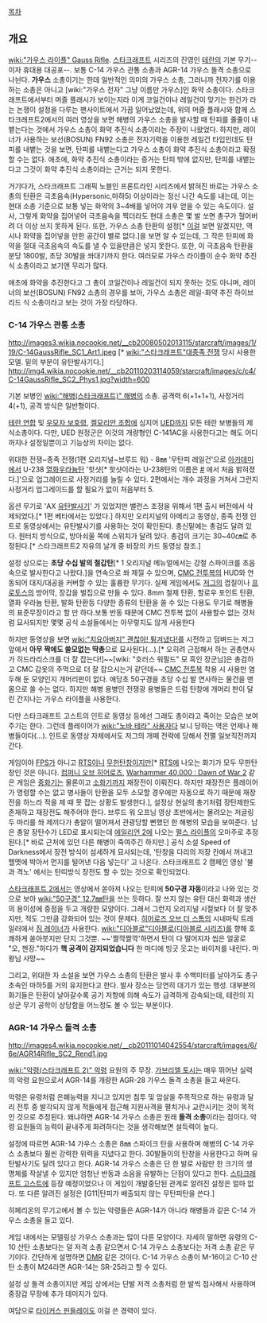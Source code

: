 [[목차]]

== 개요 ==
[[wiki:"가우스 라이플" Gauss Rifle]]. [[스타크래프트]] 시리즈의 진영인 [[테란]]의 기본 무기--이자 휴대용 대공포--.
보통 C-14 가우스 관통 소총과 AGR-14 가우스 돌격 소총으로 나뉜다.
'''가우스''' 소총이기는 한데 일반적인 의미의 가우스 소총, 그러니까 전자기를 이용하는 소총은 아니고 [wiki:"가우스 전자" 그냥 이름만 가우스]인 화약 소총이다. 스타크래프트에서부터 머즐 플래시가 보이는지라 이게 코일건이나 레일건이 맞기는 한건가 라는 논쟁이 설정을 다루는 팬사이트에서 가끔 일어났었는데, 위의 머즐 플래시와 함께 스타크래프트2에서의 여러 영상을 보면 해병의 가우스 소총을 발사할 때 탄피를 줄줄이 내뱉는다는 것에서 가우스 소총이 화약 추진식 소총이라는 주장이 나왔었다. 하지만, 레이너가 사용하는 보선(BOSUN) FN92 소총은 전자기력을 이용한 레일건 타입인데도 탄피를 내뱉는 것을 보면, 탄피를 내뱉는다고 가우스 소총이 화약 추진식 소총이라고 확정할 수는 없다. 애초에, 화약 추진식 소총이라는 증거는 탄피 밖에 없지만, 탄피를 내뱉는다고 그것이 화약 추진식 소총이라는 근거는 되지 못한다.

거기다가, 스타크래프트 그래픽 노블인 프론트라인 시리즈에서 밝혀진 바로는 가우스 소총의 탄환은 극초음속(Hypersonic,마하5) 이상이라는 정신 나간 속도를 내는데, 이는 현대 소총 기준으로 보통 넣는 화약의 3~4배를 넣어야 겨우 얻을 수 있는 속도이다. 설사, 그렇게 화약을 집어넣어 극초음속을 찍더라도 현대 소총은 몇 발 쏘면 총구가 헐어버려 더 이상 쓰지 못하게 된다. 또한, 가우스 소총 탄환의 설정[* [http://imageshack.us/a/img577/9424/gaussround.png 이걸] 보면 알겠지만, 역시나 화약을 집어넣을 만한 공간이 별로 없다.]을 보면 알 수 있는데, 그 작은 탄피에 화약을 절대 극초음속의 속도를 낼 수 있을만큼은 넣지 못한다. 또한, 이 극초음속 탄환을 분당 1800발, 초당 30발을 쏴대기까지 한다. 여러모로 가우스 라이플이 순수 화약 추진식 소총이라고 보기엔 무리가 많다.

애초에 화약을 추진한다고 그 총이 코일건이나 레일건이 되지 못하는 것도 아니며, 레이너의 보선(BOSUN) FN92 소총의 경우를 보아, 가우스 소총은 레일-화약 추진 하이브리드 식 소총이라고 보는 것이 가장 타당하다.

=== C-14 가우스 관통 소총 ===
http://images3.wikia.nocookie.net/__cb20080502013115/starcraft/images/1/19/C-14GaussRifle_SC1_Art1.jpeg [* [[wiki:"스타크래프트"대종족 전쟁]] 당시 사용한 모델. 밑의 부분이 유탄발사기다.]
http://img4.wikia.nocookie.net/__cb20110203114059/starcraft/images/c/c4/C-14GaussRifle_SC2_Phys1.jpg?width=600

기본 보병인 [[wiki:"해병(스타크래프트)" 해병]]의 소총. 공격력 6(+1+1+1), 사정거리 4(+1), 공격 방식은 일반형이다.

[[테란 연합]] 및 [[우모자 보호령]], [[켈모리안 조합]]에 심지어 [[UED]]까지 모든 테란 보병들의 제식소총이다. 다만, UED 원정군은 이것의 개량형인 C-141AC을 사용한다고는 해도 어디까지나 설정일뿐이고 기능상의 차이는 없다. 

위대한 전쟁~종족 전쟁(1편 오리지널~브루드 워) - 8㎜ '무탄피 레일건'으로 [[아카데미]]에서 U-238 [[열화우라늄]]탄 '핫샷[* 핫샷이라는 U-238탄의 이름은 [http://kr.battle.net/sc2/ko/game/unit/marine #] 에서 처음 밝혀졌다.]'으로 업그레이드로 사정거리를 늘릴 수 있다. 2편에서는 개수 과정을 거쳐서 그런지 사정거리 업그레이드를 할 필요가 없이 처음부터 5.

옵션 무기로 'AX [[유탄발사기]]' 가 있었지만 밸런스 조정을 위해서 1편 출시 버전에서 삭제되었다.[* 1편 베타에서는 있었다.] 하지만 오리지널의 아메리고 동영상, 종족 전쟁 인트로 동영상에서는 유탄발사기를 사용하는 것이 확인된다. 총신밑에는 총검도 달려 있다. 원터치 방식으로, 방아쇠울 쪽에 스위치가 달려 있다. 총검의 크기는 30~40㎝로 추정된다.[* 스타크래프트2 자유의 날개 중 비장의 카드 동영상 참조.]

설정 상으로는 '''초당 수십 발의 철갑탄'''[* 1 오리지널 메뉴얼에서는 강철 스파이크를 초음속으로 발사한다고 나왔다.]을 연속으로 쏴 제낄 수 있으며, [[CMC 전투복]]의 HUD와 연동되어 대지/대공을 커버할 수 있는 훌륭한 무기다. 실제 게임에서도 [[저그]]의 껍질이나 [[프로토스]]의 방어막, 장갑을 벌집으로 만들 수 있다. 8mm 철제 탄환, 할로우 포인트 탄환, 열화 우라늄 탄환, 발화 탄환등 다양한 종류의 탄환을 쏠 수 있는 다용도 무기로 해병들의 표준무장이라고 할 만 하다.보통 반동 때문에 CMC 전투복 없이 사용할수 없는 것처럼 묘사되지만 몇몇 공식 소설들에서는 아무렇지도 않게 사용한다

하지만 동영상을 보면 [[wiki:"치요아버지" 괜찮아! 튕겨냈다!]]를 시전하고 덤벼드는 저그 앞에서 '''아무 짝에도 쓸모없는 딱총'''으로 묘사된다(…).[* 오히려 근접해서 하는 권총연사가 히드라리스크를 더 잘 잡는다!]~~[wiki: "호러스 워필드" 모 흑인 장군님]은 총검하고 CMC 갑옷의 주먹으로 더 잘 잡으시는거 같던데~~ [[CMC 전투복]] 착용 시 사용만 염두해 둔 모양인지 개머리판이 없다. 애당초 50구경을 초당 수십 발 연사하는 물건을 맨몸으로 쏠 수는 없다. 하지만 해병 용병인 전쟁광 용병들은 드럼 탄창에 개머리 판이 달린 간지나는 가우스 라이플을 사용한다.

다만 스타크래프트 고스트의 인트로 동영상 등에선 그래도 총이라고 죽이는 모습은 보여주기는 한다. 그런데 플레이어가 [[wiki:"노바 테라" 사용자]]다 보니 당하는 역은 언제나 해병들이다(…). 인트로 동영상 자체에서도 저그의 개떼 전략에 당해서 전멸 일보직전까지 간다.

게임이야 [[FPS]]가 아니고 [[RTS]]이니 [[무한탄창]]이지만[* [[RTS]]에 나오는 화기가 모두 무한탄창인 것은 아니다. [[컴퍼니 오브 히어로즈]], [[Warhammer 40,000 : Dawn of War 2]] 같은 게임은 [[중화기]]는 물론이고 [[소화기]]까지 재장전이 이뤄진다. 하지만 재장전은 플레이어가 명령할 수는 없고 병사들이 탄환을 모두 소모할 경우에만 자동으로 하기 때문에 재장전을 하느라 적을 제 때 못 잡는 상황도 발생한다.], 설정상 현실의 총기처럼 장탄제한도 존재하고 재장전도 해주어야 한다. 브루드 워 오프닝 영상 초반에서는 몰려오는 저글링 두 마리를 쏴 제끼다가 총알이 떨어져서 관광당할 뻔했던 한 해병의 모습을 보여준다. 남은 총알 장탄수가 LED로 표시되는데 [[에일리언 2]]에 나오는 [[펄스 라이플]]의 오마주로 추정된다.[* 바로 근처에 있던 다른 해병이 죽여주긴 하지만.] 공식 소설 Speed of Darkness에서 장전 방식이 섬세하게 묘사되는데, '탄창을 다리의 저장 칸에서 꺼내고 헬멧에 박아서 먼지를 털어낸 다음 넣는다' 고 나온다. 스타크래프트 2 캠페인 영상 '불과 격노' 에서는 탄띠방식 장전도 할 수 있는 것으로 확인되었다.

[[스타크래프트 2]]에서는 영상에서 쏟아져 나오는 탄피에 '''50구경 자동'''이라고 나와 있는 것으로 보아 [[wiki:"50구경" 12.7㎜]]탄을 쓰는 듯하다. 잘 쓰지 않는 유탄 대신 화력과 생산의 용이성에 중점을 두고 개량한 모양이다. 그래서 그런지 오리지널 시절보다 더 잘 맞추지만, 적도 그만큼 강화되어 있는 것이 문제다.
[[히어로즈 오브 더 스톰]]의 시네마틱 트레일러에서 [[짐 레이너]]가 사용한다. [[wiki:"디아블로"디아블로(디아블로 시리즈)]]를 향해 호쾌하게 쏟아붓지만 단지 그것뿐. ~~'짤깍짤깍'하면서 탄이 다 떨어지자 씹은 얼굴로 "오, 젠장."하다가 '''핵 공격이 감지되었습니다''' 한 마디에 빙긋 웃고는 바이저를 내린다. 마왕님 사망~~

그리고, 위대한 자 소설을 보면 가우스 소총의 탄환은 발사 후 수백미터를 날아가도 총구초속인 마하5를 거의 유지한다고 한다. 발사 장소는 당연히 대기가 있는 행성. 대부분의 화기들은 탄환이 날아갈수록 공기 저항에 의해 속도가 급격하게 감속되는데, 테란의 지상군 무기 공학이 상당함을 어느정도 볼 수 있는 부분이다.
=== AGR-14 가우스 돌격 소총 ===
http://images4.wikia.nocookie.net/__cb20111014042554/starcraft/images/6/6e/AGR14Rifle_SC2_Rend1.jpg

[[wiki:"악령(스타크래프트 2)" 악령]] 요원의 주 무장. [[가브리엘 토시]]는 매우 뛰어난 실력의 악령 요원으로서 AGR-14를 개량한 AGR-28 가우스 돌격 소총을 들고 싸운다.

악령은 유령처럼 은폐능력을 지니고 있지만 침투 및 암살을 주목적으로 하는 유령과 달리 전투 중 발각되지 않게 적들에게 접근해 지원사격을 펼치거나 교란시키는 것이 목적인 것으로 추정된다. 왜냐하면 AGR-14 가우스 소총은 원래 '''돌격 소총'''이라는 점이다. 악령 요원들의 능력이 끝내주게 화려하다는 것을 생각해보면 설득력이 높다.

설정에 따르면 AGR-14 가우스 소총은 8㎜ 스파이크 탄을 사용하며 해병의 C-14 가우스 소총보다 훨씬 강력한 위력을 지녔다고 한다. 30발들이의 탄창을 사용한다고 하며 유탄발사기도 달려 있다고 한다. AGR-14 가우스 소총은 단 한 발로 사람만 한 크기의 생명체를 작살낼 수 있지만 엄청난 반동과 소음을 유발하는 단점이 있다고 한다. [[스타크래프트 고스트]]에 등장 예정이었으나 이 게임이 개발중단된 관계로 알려진 설정은 얼마 없다. 또 다른 알려진 설정은 [G11|탄피가 배출되지 않는 무탄피탄을 쓴다.]

히페리온의 무기고에서 볼 수 있는 악령들은 AGR-14가 아니라 해병들과 같은 C-14 가우스 소총을 들고 있다.

게임 내에서는 모델링상 가우스 소총과는 많이 다른 모양이다. 자세히 말하면 유령의 C-10 산탄 소총보다는 덜 저격 소총 같으면서 C-14 가우스 소총보다는 저격 소총 같은 무기이다. 간단하게 설명하면 [[DMR]] 같은 것이다. C-14 가우스 소총이 M-16이고 C-10 산탄 소총이 M24라면 AGR-14는 SR-25라고 할 수 있다.

설정 상 돌격 소총이지만 게임 상에서는 단발 저격 소총처럼 한 발씩 점사해서 사용하며 중장갑 무장에 추가 데미지가 있다.

여담으로 [[타이커스 핀들레이]]도 이걸 쓴 경력이 있다.
